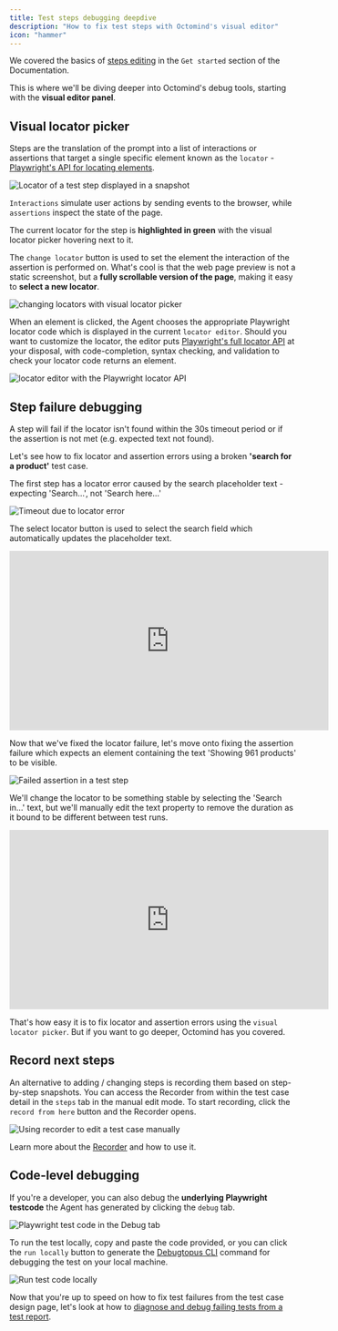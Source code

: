 ```yaml
---
title: Test steps debugging deepdive
description: "How to fix test steps with Octomind's visual editor"
icon: "hammer"
---
```


We covered the basics of [steps editing](/get-started/edit-tests) in the `Get started` section of the Documentation.

This is where we'll be diving deeper into Octomind's debug tools, starting with the **visual editor panel**.

## Visual locator picker

Steps are the translation of the prompt into a list of interactions or assertions that target a single specific element known as the `locator` - [Playwright's API for locating elements](https://playwright.dev/docs/locators).

<Frame caption="Locator of a test step displayed in a snapshot, 12/2024">
  <img
    src="/images/guides/locator.png"
    alt="Locator of a test step displayed in a snapshot"
  />
</Frame>

`Interactions` simulate user actions by sending events to the browser, while `assertions` inspect the state of the page.

The current locator for the step is **highlighted in green** with the visual locator picker hovering next to it.

The `change locator` button is used to set the element the interaction of the assertion is performed on. What's cool is that the web page preview is not a static screenshot, but a **fully scrollable version of the page**, making it easy to **select a new locator**.

<Frame caption="Changing locators with the visual locator picker, 7/2024">
  <img
    src="/images/get-started/change-locator.gif"
    alt="changing locators with visual locator picker"
  />
</Frame>

When an element is clicked, the Agent chooses the appropriate Playwright locator code which is displayed in the current `locator editor`. Should you want to customize the locator, the editor puts [Playwright's full locator API](https://playwright.dev/docs/locators) at your disposal, with code-completion, syntax checking, and validation to check your locator code returns an element.

<Frame caption="Locator editor with the Playwright locator API, 12/2024">
  <img
    src="/images/guides/locator-editor.png"
    alt="locator editor with the Playwright locator API"
  />
</Frame>

## Step failure debugging

A step will fail if the locator isn't found within the 30s timeout period or if the assertion is not met (e.g. expected text not found).

Let's see how to fix locator and assertion errors using a broken **'search for a product'** test case.

The first step has a locator error caused by the search placeholder text - expecting 'Search…', not 'Search here…'

<Frame caption="Timeout caused by a locator error, 12/2024">
  <img
    src="/images/guides/locator-timeout.png"
    alt="Timeout due to locator error"
  />
</Frame>

The select locator button is used to select the search field which automatically updates the placeholder text.

<iframe
  width="560"
  height="315"
  src="https://www.youtube.com/embed/imeQZJ4M07c?si=dOoo2MH77BQVeigs"
  title="YouTube video player"
  frameborder="0"
  allow="accelerometer; autoplay; clipboard-write; encrypted-media; gyroscope; picture-in-picture; web-share"
  referrerpolicy="strict-origin-when-cross-origin"
  allowfullscreen
></iframe>

Now that we've fixed the locator failure, let's move onto fixing the assertion failure which expects an element containing the text 'Showing 961 products' to be visible.

<Frame caption="Failed assertion in a test step, 12/2024">
  <img
    src="/images/guides/locator-timeout.png"
    alt="Failed assertion in a test step"
  />
</Frame>

We'll change the locator to be something stable by selecting the 'Search in…' text, but we'll manually edit the text property to remove the duration as it bound to be different between test runs.

<iframe
  width="560"
  height="315"
  src="https://www.youtube.com/embed/QLmNqtTzuWc?si=R_5VS3whLEb3yIDJ"
  title="YouTube video player"
  frameborder="0"
  allow="accelerometer; autoplay; clipboard-write; encrypted-media; gyroscope; picture-in-picture; web-share"
  referrerpolicy="strict-origin-when-cross-origin"
  allowfullscreen
></iframe>

That's how easy it is to fix locator and assertion errors using the `visual locator picker`. But if you want to go deeper, Octomind has you covered.

## Record next steps

An alternative to adding / changing steps is recording them based on step-by-step snapshots. You can access the Recorder from within the test case detail in the `steps` tab in the manual edit mode. To start recording, click the `record from here` button and the Recorder opens.

<Frame caption="Using recorder to edit a test case manually, 05/2025">
  <img
    src="/images/build/recorder-editor.png"
    alt="Using recorder to edit a test case manually"
  />
</Frame>

Learn more about the [Recorder](/build-tests/recorder) and how to use it.

## Code-level debugging

If you're a developer, you can also debug the **underlying Playwright testcode** the Agent has generated by clicking the `debug` tab.

<Frame caption="Playwright test code in the 'debug' tab, 12/2024">
  <img
    src="/images/guides/testcode.png"
    alt="Playwright test code in the Debug tab"
  />
</Frame>

To run the test locally, copy and paste the code provided, or you can click the `run locally` button to generate the [Debugtopus CLI](https://octomind.dev/docs/debugtopus) command for debugging the test on your local machine.

<Frame caption="Run test code locally, 12/2024">
  <img
    src="/images/guides/run-locally.png"
    alt="Run test code locally"
    width={500}
  />
</Frame>

Now that you're up to speed on how to fix test failures from the test case design page, let's look at how to [diagnose and debug failing tests from a test report](/maintain-tests/inspect-broken-tests).
